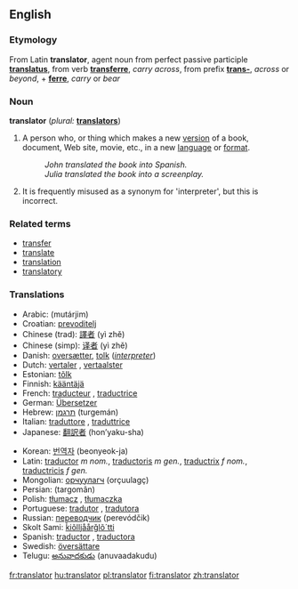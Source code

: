 ==English==
===Etymology===
From Latin '''translator''', agent noun from perfect passive participle '''[[translatus]]''', from verb '''[[transferre]]''', ''carry across'', from prefix '''[[trans-]]''', ''across'' or ''beyond'', + '''[[ferre]]''', ''carry'' or ''bear''

===Noun===
'''translator''' (''plural:'' '''[[translators]]''')

#A person who, or thing which makes a new [[version]] of a book, document, Web site, movie, etc., in a new [[language]] or [[format]].
#: ''John translated the book into Spanish.''
#: ''Julia translated the book into a screenplay.''
#It is frequently misused as a synonym for 'interpreter', but this is incorrect.

===Related terms===
*[[transfer]]
*[[translate]]
*[[translation]]
*[[translatory]]

===Translations===
{{top}}
*Arabic: {{ARchar|[[مترجم]]}} (mutárjim) {{m}}
*Croatian: [[prevoditelj]] {{m}}
*Chinese (trad): [[譯者]] (yì zhě)
*Chinese (simp): [[译者]] (yì zhě)
*Danish: [[oversætter]], [[tolk]] (''[[interpreter]]'')
*Dutch: [[vertaler]] {{m}}, [[vertaalster]] {{f}}
*Estonian: [[tõlk]]
*Finnish: [[kääntäjä]]
*French: [[traducteur]] {{m}}, [[traductrice]] {{f}}
*German: [[Übersetzer]] {{m}}
*Hebrew: [[תרגמן]] (turgemán) {{m}}
*Italian: [[traduttore]] {{m}}, [[traduttrice]] {{f}}
*Japanese: [[翻訳者]] (hon’yaku-sha)
{{mid}}
*Korean: [[번역자]] (beonyeok-ja)
*Latin: [[traductor]] ''m nom.'', [[traductoris]] ''m gen.'', [[traductrix]] ''f nom.'', [[traductricis]] ''f gen.''
*Mongolian: [[орчуулагч]] (orçuulagç)
*Persian: {{FAchar|[[ترگمان]]}} (targomân)
*Polish: [[tłumacz]] {{m}}, [[tłumaczka]] {{f}}
*Portuguese: [[tradutor]] {{m}}, [[tradutora]] {{f}}
*Russian: [[переводчик]] (perevódčik) {{m}}
*Skolt Sami: [[ǩiõlljåårǧlõ´tti]]
*Spanish: [[traductor]] {{m}}, [[traductora]] {{f}}
*Swedish: [[översättare]] {{c}}
*Telugu: [[అనువాదకుడు]] (anuvaadakudu)
{{bottom}}

[[fr:translator]]
[[hu:translator]]
[[pl:translator]]
[[fi:translator]]
[[zh:translator]]